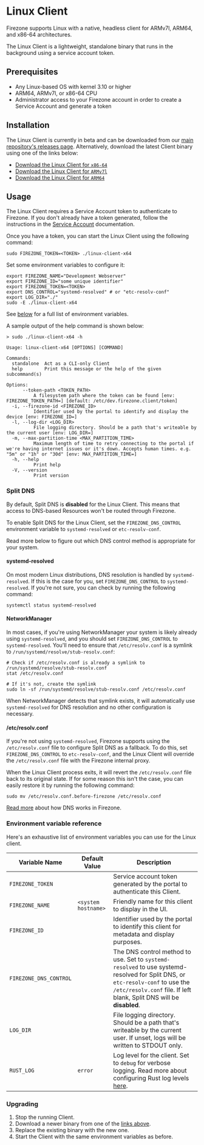 
# Linux Client

Firezone supports Linux with a native, headless client for ARMv7l, ARM64, and
x86-64 architectures.

The Linux Client is a lightweight, standalone binary that runs in the background
using a service account token.

## Prerequisites

- Any Linux-based OS with kernel 3.10 or higher
- ARM64, ARMv7l, or x86-64 CPU
- Administrator access to your Firezone account in order to create a Service
  Account and generate a token

## Installation

The Linux Client is currently in beta and can be downloaded from our
[main repository's releases page](https://github.com/firezone/firezone/releases).
Alternatively, download the latest Client binary using one of the links below:

- [Download the Linux Client for `x86-64`](/dl/firezone-client-headless-linux/latest/x86_64)
- [Download the Linux Client for `ARMv7l`](/dl/firezone-client-headless-linux/latest/armv7)
- [Download the Linux Client for `ARM64`](/dl/firezone-client-headless-linux/latest/aarch64)

## Usage

The Linux Client requires a Service Account token to authenticate to Firezone.
If you don't already have a token generated, follow the instructions in the
[Service Account](/kb/authenticate/service-accounts) documentation.

Once you have a token, you can start the Linux Client using the following
command:

```
sudo FIREZONE_TOKEN=<TOKEN> ./linux-client-x64
```

Set some environment variables to configure it:

```
export FIREZONE_NAME="Development Webserver"
export FIREZONE_ID="some unique identifier"
export FIREZONE_TOKEN=<TOKEN>
export DNS_CONTROL="systemd-resolved" # or "etc-resolv-conf"
export LOG_DIR="./"
sudo -E ./linux-client-x64
```

See [below](#environment-variable-reference) for a full list of environment
variables.

A sample output of the help command is shown below:

```
> sudo ./linux-client-x64 -h

Usage: linux-client-x64 [OPTIONS] [COMMAND]

Commands:
  standalone  Act as a CLI-only Client
  help        Print this message or the help of the given subcommand(s)

Options:
      --token-path <TOKEN_PATH>
          A filesystem path where the token can be found [env: FIREZONE_TOKEN_PATH=] [default: /etc/dev.firezone.client/token]
  -i, --firezone-id <FIREZONE_ID>
          Identifier used by the portal to identify and display the device [env: FIREZONE_ID=]
  -l, --log-dir <LOG_DIR>
          File logging directory. Should be a path that's writeable by the current user [env: LOG_DIR=]
  -m, --max-partition-time <MAX_PARTITION_TIME>
          Maximum length of time to retry connecting to the portal if we're having internet issues or it's down. Accepts human times. e.g. "5m" or "1h" or "30d" [env: MAX_PARTITION_TIME=]
  -h, --help
          Print help
  -V, --version
          Print version
```

### Split DNS

By default, Split DNS is **disabled** for the Linux Client. This means that
access to DNS-based Resources won't be routed through Firezone.

To enable Split DNS for the Linux Client, set the `FIREZONE_DNS_CONTROL`
environment variable to `systemd-resolved` or `etc-resolv-conf`.

Read more below to figure out which DNS control method is appropriate for your
system.

#### systemd-resolved

On most modern Linux distributions, DNS resolution is handled by
`systemd-resolved`. If this is the case for you, set `FIREZONE_DNS_CONTROL` to
`systemd-resolved`. If you're not sure, you can check by running the following
command:

```
systemctl status systemd-resolved
```

#### NetworkManager

In most cases, if you're using NetworkManager your system is likely already
using `systemd-resolved`, and you should set `FIREZONE_DNS_CONTROL` to
`systemd-resolved`. You'll need to ensure that `/etc/resolv.conf` is a symlink
to `/run/systemd/resolve/stub-resolv.conf`:

```
# Check if /etc/resolv.conf is already a symlink to /run/systemd/resolve/stub-resolv.conf
stat /etc/resolv.conf

# If it's not, create the symlink
sudo ln -sf /run/systemd/resolve/stub-resolv.conf /etc/resolv.conf
```

When NetworkManager detects that symlink exists, it will automatically use
`systemd-resolved` for DNS resolution and no other configuration is necessary.

#### /etc/resolv.conf

If you're not using `systemd-resolved`, Firezone supports using the
`/etc/resolv.conf` file to configure Split DNS as a fallback. To do this, set
`FIREZONE_DNS_CONTROL` to `etc-resolv-conf`, and the Linux Client will override
the `/etc/resolv.conf` file with the Firezone internal proxy.

When the Linux Client process exits, it will revert the `/etc/resolv.conf` file
back to its original state. If for some reason this isn't the case, you can
easily restore it by running the following command:

```
sudo mv /etc/resolv.conf.before-firezone /etc/resolv.conf
```

[Read more](/kb/deploy/dns) about how DNS works in Firezone.

### Environment variable reference

Here's an exhaustive list of environment variables you can use for the Linux
client.

| Variable Name          | Default Value       | Description                                                                                                                                                                                             |
| ---------------------- | ------------------- | ------------------------------------------------------------------------------------------------------------------------------------------------------------------------------------------------------- |
| `FIREZONE_TOKEN`       |                     | Service account token generated by the portal to authenticate this Client.                                                                                                                              |
| `FIREZONE_NAME`        | `<system hostname>` | Friendly name for this client to display in the UI.                                                                                                                                                     |
| `FIREZONE_ID`          |                     | Identifier used by the portal to identify this client for metadata and display purposes.                                                                                                                |
| `FIREZONE_DNS_CONTROL` |                     | The DNS control method to use. Set to `systemd-resolved` to use systemd-resolved for Split DNS, or `etc-resolv-conf` to use the `/etc/resolv.conf` file. If left blank, Split DNS will be **disabled**. |
| `LOG_DIR`              |                     | File logging directory. Should be a path that's writeable by the current user. If unset, logs will be written to STDOUT only.                                                                           |
| `RUST_LOG`             | `error`             | Log level for the client. Set to `debug` for verbose logging. Read more about configuring Rust log levels [here](https://docs.rs/env_logger/latest/env_logger/).                                        |

### Upgrading

1. Stop the running Client.
1. Download a newer binary from one of the [links above](#installation).
1. Replace the existing binary with the new one.
1. Start the Client with the same environment variables as before.

